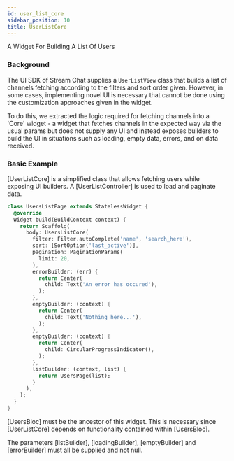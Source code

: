 ```yaml
---
id: user_list_core
sidebar_position: 10
title: UserListCore
---
```


A Widget For Building A List Of Users

### Background

The UI SDK of Stream Chat supplies a `UserListView` class that builds a list of channels fetching
according to the filters and sort order given. However, in some cases, implementing novel UI is necessary
that cannot be done using the customization approaches given in the widget.

To do this, we extracted the logic required for fetching channels into a 'Core' widget - a widget that
fetches channels in the expected way via the usual params but does not supply any UI and instead
exposes builders to build the UI in situations such as loading, empty data, errors, and on data received.

### Basic Example

[UserListCore] is a simplified class that allows fetching users while
exposing UI builders.
A [UserListController] is used to load and paginate data.

```dart
class UsersListPage extends StatelessWidget {
  @override
  Widget build(BuildContext context) {
    return Scaffold(
      body: UsersListCore(
        filter: Filter.autoComplete('name', 'search_here'),
        sort: [SortOption('last_active')],
        pagination: PaginationParams(
          limit: 20,
        ),
        errorBuilder: (err) {
          return Center(
            child: Text('An error has occured'),
          );
        },
        emptyBuilder: (context) {
          return Center(
            child: Text('Nothing here...'),
          );
        },
        emptyBuilder: (context) {
          return Center(
            child: CircularProgressIndicator(),
          );
        },
        listBuilder: (context, list) {
          return UsersPage(list);
        }
      ),
    );
  }
}
```

[UsersBloc] must be the ancestor of this widget. This is necessary since
[UserListCore] depends on functionality contained within [UsersBloc].

The parameters [listBuilder], [loadingBuilder], [emptyBuilder] and
[errorBuilder] must all be supplied and not null.

